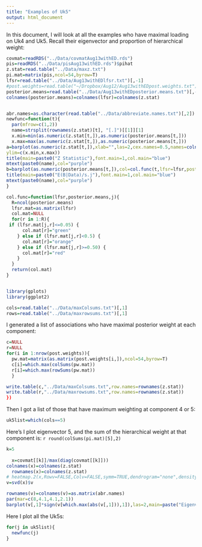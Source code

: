 ```yaml
---
title: "Examples of Uk5"
output: html_document
---
```

 
In this document, I will look at all the examples who have maximal loading on Uk4 and Uk5. Recall their eigenvector and proportion of hierarchical weight:


```r
covmat=readRDS("../Data/covmatAug13withED.rds")
pis=readRDS("../Data/pisAug13withED.rds")$pihat
z.stat=read.table("../Data/maxz.txt")
pi.mat=matrix(pis,ncol=54,byrow=T)
lfsr=read.table("../Data/Aug13withEDlfsr.txt")[,-1]
#post.weights=read.table("~/Dropbox/Aug12/Aug13withEDpost.weights.txt")[,-1]
posterior.means=read.table("../Data/Aug13withEDposterior.means.txt")[,-1]
colnames(posterior.means)=colnames(lfsr)=colnames(z.stat)


abr.names=as.character(read.table("../Data/abbreviate.names.txt")[,2])
newfunc=function(t){
  par(mfrow=c(1,2))
  name=strsplit(rownames(z.stat)[t], "[.]")[[1]][1]
  x.min=min(as.numeric(z.stat[t,]),as.numeric(posterior.means[t,]))
  x.max=max(as.numeric(z.stat[t,]),as.numeric(posterior.means[t,]))
a=barplot(as.numeric(z.stat[t,]),xlab="",las=2,cex.names=0.5,names=colnames(z.stat),
ylim=c(x.min,x.max))
title(main=paste0("Z Statistic"),font.main=1,col.main="blue")
mtext(paste0(name),col="purple")
b=barplot(as.numeric(posterior.means[t,]),col=col.func(t,lfsr=lfsr,posterior.means=posterior.means),xlab="",cex.names=0.5,las=2,ylab="E(B|Data)/s.j",ylim=c(x.min,x.max),names=colnames(posterior.means))
title(main=paste0("E(B|Data)/s.j"),font.main=1,col.main="blue")
mtext(paste0(name),col="purple")
}

col.func=function(lfsr,posterior.means,j){
  R=ncol(posterior.means)
  lfsr.mat=as.matrix(lfsr)
  col.mat=NULL
  for(r in 1:R){
 if (lfsr.mat[j,r]<=0.05) {
      col.mat[r]="green"
    } else if (lfsr.mat[j,r]<0.5) {
      col.mat[r]="orange"
    } else if (lfsr.mat[j,r]>=0.50) {
      col.mat[r]="red"
    } 
  }
  return(col.mat)
}


library(gplots)
library(ggplot2)

cols=read.table("../Data/maxColsums.txt")[,1]
rows=read.table("../Data/maxrowsums.txt")[,1]
```


I generated a list of associations who have maximal posterior weight at each component:



```r
c=NULL
r=NULL
for(i in 1:nrow(post.weights)){
  pw.mat=matrix(as.matrix(post.weights[i,]),ncol=54,byrow=T)
  c[i]=which.max(colSums(pw.mat))
  r[i]=which.max(rowSums(pw.mat))
  }

write.table(c,"../Data/maxColsums.txt",row.names=rownames(z.stat))
write.table(r,"../Data/maxrowsums.txt",row.names=rownames(z.stat))  
})
```

Then I got a list of those that have maximum weighting at component 4 or 5:

```r

uk5list=which(cols==5)
```

Here's I plot eigenvector 5, and the sum of the hierarchical weight at that component is: `r round(colSums(pi.mat)[5],2)`

```r
k=5
  
  x=covmat[[k]]/max(diag(covmat[[k]]))
colnames(x)=colnames(z.stat)
  rownames(x)=colnames(z.stat)                  
# heatmap.2(x,Rowv=FALSE,Colv=FALSE,symm=TRUE,dendrogram="none",density="none",trace="none",col=redblue(256),main=paste0("HeatMapofNormalizedUk",k),cexRow=0.5,cexCol=0.5,symkey=T,symbreaks=T)
v=svd(x)$v

rownames(v)=colnames(v)=as.matrix(abr.names)
par(mar=c(8,4.1,4.1,2.1))
barplot(v[,1]*sign(v[which.max(abs(v[,1])),1]),las=2,main=paste("Eigenvector 1 of Uk",k,round(colSums(pi.mat),2)[k]),cex.names = 0.5)

```
Here I plot all the Uk5s:

```r
for(j in uk5list){
  newfunc(j)
}
```
